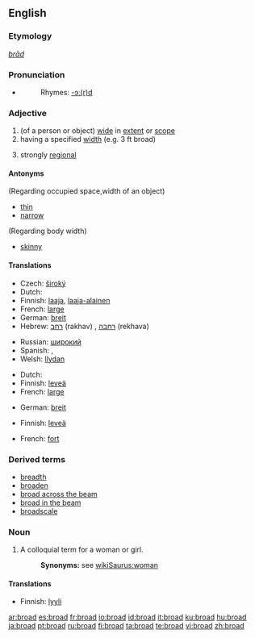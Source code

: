 {{wikipedia|dab=broad}}
==English==

===Etymology===
{{OE.}} ''[[brād]]''

===Pronunciation===
*{{audio|en-us-broad.ogg|Audio (US)}}
*:Rhymes: [[Rhymes:English:-ɔː(r)d|-ɔː(r)d]]

===Adjective===
{{en-adj|er}}

# (of a person or object) [[wide]] in [[extent]] or [[scope]]
# having a specified [[width]] (e.g. 3 ft broad)
# {{context|of an accent}} strongly [[regional]]

====Antonyms====
(Regarding occupied space,width of an object)
*[[thin]]
*[[narrow]]
(Regarding body width)
*[[skinny]]

====Translations====
{{trans-top|wide in extent or scope}}
* Czech: [[široký]] {{m}}
*Dutch: {{t+|nl|breed}}
*Finnish: [[laaja]], [[laaja-alainen]]
*French: [[large]]
*German: [[breit]]
*Hebrew: [[רחב]] (rakhav) {{m}}, [[רחבה]] (rekhava) {{f}}
{{trans-mid}}
*Russian: [[широкий]]
*Spanish: {{t+|es|ancho|m}}, {{t|es|ancha|f}}
*Welsh: [[llydan]]
{{trans-bottom}}

{{trans-top|having a specified width}}
*Dutch: {{t+|nl|breed}}
*Finnish: [[leveä]]
*French: [[large]]
{{trans-mid}}
*German: [[breit]]
{{trans-bottom}}

{{trans-top|strongly regional}}
*Finnish: [[leveä]]
{{trans-mid}}
*French: [[fort]]
{{trans-bottom}}

===Derived terms===
*[[breadth]]
*[[broaden]]
*[[broad across the beam]]
*[[broad in the beam]]
*[[broadscale]]

===Noun===
{{en-noun}}

# A colloquial term for a woman or girl.
#:'''Synonyms:''' see [[wikiSaurus:woman]]

====Translations====
{{trans-top|colloquial term for a woman or girl}}
*Finnish: [[lyyli]]
{{trans-mid}}
{{trans-bottom}}

[[ar:broad]]
[[es:broad]]
[[fr:broad]]
[[io:broad]]
[[id:broad]]
[[it:broad]]
[[ku:broad]]
[[hu:broad]]
[[ja:broad]]
[[pt:broad]]
[[ru:broad]]
[[fi:broad]]
[[ta:broad]]
[[te:broad]]
[[vi:broad]]
[[zh:broad]]